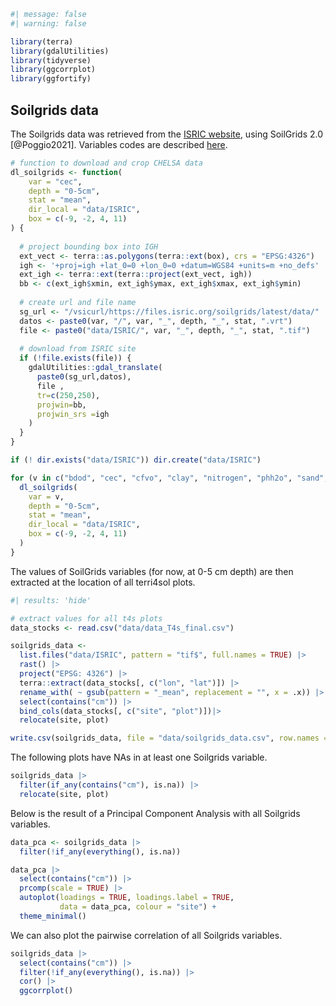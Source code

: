 ```r
#| message: false
#| warning: false

library(terra)
library(gdalUtilities)
library(tidyverse)
library(ggcorrplot)
library(ggfortify)
```

## Soilgrids data {.unnumbered}

The Soilgrids data was retrieved from the [ISRIC website](https://soilgrids.org/), using SoilGrids 2.0 [@Poggio2021]. Variables codes are described [here](https://www.isric.org/explore/soilgrids/faq-soilgrids#What_do_the_filename_codes_mean).

```r
# function to download and crop CHELSA data
dl_soilgrids <- function(
    var = "cec",
    depth = "0-5cm", 
    stat = "mean", 
    dir_local = "data/ISRIC",
    box = c(-9, -2, 4, 11)
) {
  
  # project bounding box into IGH
  ext_vect <- terra::as.polygons(terra::ext(box), crs = "EPSG:4326")
  igh <- '+proj=igh +lat_0=0 +lon_0=0 +datum=WGS84 +units=m +no_defs'
  ext_igh <- terra::ext(terra::project(ext_vect, igh))
  bb <- c(ext_igh$xmin, ext_igh$ymax, ext_igh$xmax, ext_igh$ymin)
  
  # create url and file name
  sg_url <- "/vsicurl/https://files.isric.org/soilgrids/latest/data/"
  datos <- paste0(var, "/", var, "_", depth, "_", stat, ".vrt")
  file <- paste0("data/ISRIC/", var, "_", depth, "_", stat, ".tif")
  
  # download from ISRIC site
  if (!file.exists(file)) {
    gdalUtilities::gdal_translate(
      paste0(sg_url,datos), 
      file ,
      tr=c(250,250),
      projwin=bb,
      projwin_srs =igh
    )
  }
}

if (! dir.exists("data/ISRIC")) dir.create("data/ISRIC")

for (v in c("bdod", "cec", "cfvo", "clay", "nitrogen", "phh2o", "sand", "silt")) {
  dl_soilgrids(
    var = v,
    depth = "0-5cm", 
    stat = "mean", 
    dir_local = "data/ISRIC",
    box = c(-9, -2, 4, 11)
  )
}
```

The values of SoilGrids variables (for now, at 0-5 cm depth) are then extracted at the location of all terri4sol plots.

```r
#| results: 'hide'

# extract values for all t4s plots
data_stocks <- read.csv("data/data_T4s_final.csv")

soilgrids_data <- 
  list.files("data/ISRIC", pattern = "tif$", full.names = TRUE) |> 
  rast() |> 
  project("EPSG: 4326") |> 
  terra::extract(data_stocks[, c("lon", "lat")]) |> 
  rename_with( ~ gsub(pattern = "_mean", replacement = "", x = .x)) |> 
  select(contains("cm")) |> 
  bind_cols(data_stocks[, c("site", "plot")])|> 
  relocate(site, plot)

write.csv(soilgrids_data, file = "data/soilgrids_data.csv", row.names = FALSE)
```

The following plots have NAs in at least one Soilgrids variable.

```r
soilgrids_data |> 
  filter(if_any(contains("cm"), is.na)) |> 
  relocate(site, plot)
```

Below is the result of a Principal Component Analysis with all Soilgrids variables.

```r
data_pca <- soilgrids_data |> 
  filter(!if_any(everything(), is.na)) 

data_pca |> 
  select(contains("cm")) |> 
  prcomp(scale = TRUE) |> 
  autoplot(loadings = TRUE, loadings.label = TRUE, 
           data = data_pca, colour = "site") +
  theme_minimal()
```

We can also plot the pairwise correlation of all Soilgrids variables.

```r
soilgrids_data |>  
  select(contains("cm")) |> 
  filter(!if_any(everything(), is.na)) |> 
  cor() |> 
  ggcorrplot()
```
